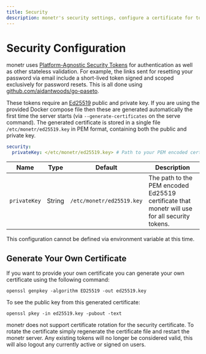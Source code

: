 ```yaml
---
title: Security
description: monetr's security settings, configure a certificate for token issuing and verification.
---
```



# Security Configuration

monetr uses [Platform-Agnostic Security Tokens](https://paseto.io/) for authentication as well as other stateless
validation. For example, the links sent for resetting your password via email include a short-lived token signed and
scoped exclusively for password resets. This is all done using
[github.com/aidantwoods/go-paseto](https://github.com/aidantwoods/go-paseto).

These tokens require an [Ed25519](https://en.wikipedia.org/wiki/EdDSA#Ed25519) public and private key. If you are using
the provided Docker compose file then these are generated automatically the first time the server starts (via
`--generate-certificates` on the serve command). The generated certificate is stored in a single file
`/etc/monetr/ed25519.key` in PEM format, containing both the public and private key.

```yaml filename="config.yaml"
security:
  privateKey: </etc/monetr/ed25519.key> # Path to your PEM encoded certificate.
```

| **Name**     | **Type** | **Default**               | **Description**                                                                               |
| ---          | ---      | ---                       | ---                                                                                           |
| `privateKey` | String   | `/etc/monetr/ed25519.key` | The path to the PEM encoded Ed25519 certificate that monetr will use for all security tokens. |

This configuration cannot be defined via environment variable at this time.

## Generate Your Own Certificate

If you want to provide your own certificate you can generate your own certificate using the following command:

```shell filename="Generate your own security certificate"
openssl genpkey -algorithm ED25519 -out ed25519.key
```

To see the public key from this generated certificate:

```shell filename="Get the public key"
openssl pkey -in ed25519.key -pubout -text
```

<Callout type="info">
  monetr does not support certificate rotation for the security certificate. To rotate the certificate simply regenerate
  the certificate file and restart the monetr server. Any existing tokens will no longer be considered valid, this will
  also logout any currently active or signed on users.
</Callout>


